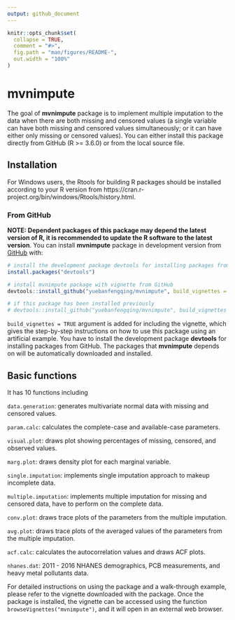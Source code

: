 ```yaml
---
output: github_document
---
```


<!-- README.md is generated from README.Rmd. Please edit that file -->

```r
knitr::opts_chunk$set(
  collapse = TRUE,
  comment = "#>",
  fig.path = "man/figures/README-",
  out.width = "100%"
)
```

# mvnimpute

<!-- badges: start -->
<!-- badges: end -->

The goal of **mvnimpute** package is to implement multiple imputation to the data when there are both missing and censored values (a single variable can have both missing and censored values simultaneously; or it can have either only missing or censored values). You can either install this package directly from GitHub (R >= 3.6.0) or from the local source file. 


## Installation

For Windows users, the Rtools for building R packages should be installed according to your R version from https://cran.r-project.org/bin/windows/Rtools/history.html.

### From GitHub

**NOTE: Dependent packages of this package may depend the latest version of R, it is recommended to update the R software to the latest version**. You can install **mvnimpute** package in development version from [GitHub](https://github.com) with:

``` r
# install the development package devtools for installing packages from GitHub
install.packages("devtools")

# install mvnimpute package with vignette from GitHub
devtools::install_github("yuebanfengqing/mvnimpute", build_vignettes = TRUE)

# if this package has been installed previously
# devtools::install_github("yuebanfengqing/mvnimpute", build_vignettes = TRUE, force = TRUE)

```

`build_vignettes = TRUE` argument is added for including the vignette, which gives the step-by-step instructions on how to use this package using an artificial example. You have to install the development package **devtools** for installing packages from GitHub. The packages that **mvnimpute** depends on will be automatically downloaded and installed.  

## Basic functions

It has 10 functions including 

`data.generation`: generates multivariate normal data with missing and censored values.

`param.calc`: calculates the complete-case and available-case parameters.

`visual.plot`: draws plot showing percentages of missing, censored, and observed values.

`marg.plot`: draws density plot for each marginal variable.

`single.imputation`: implements single imputation approach to makeup incomplete data.

`multiple.imputation`: implements multiple imputation for missing and censored data, have to perform on the complete data.

`conv.plot`: draws trace plots of the parameters from the multiple imputation.

`avg.plot`: draws trace plots of the averaged values of the parameters from the multiple imputation.

`acf.calc`: calculates the autocorrelation values and draws ACF plots.

`nhanes.dat`: 2011 - 2016 NHANES demographics, PCB measurements, and heavy metal pollutants data.

For detailed instructions on using the package and a walk-through example, please refer to the vignette downloaded with the package. Once the package is installed, the vignette can be accessed using the function `browseVignettes("mvnimpute")`, and it will open in an external web browser.
